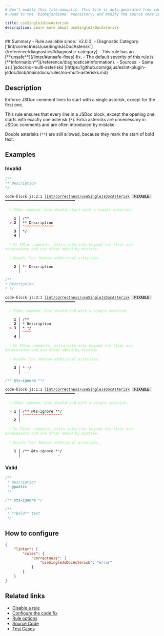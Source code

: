 ```yaml
---
# Don't modify this file manually. This file is auto generated from source, and you will lose your changes next time the website is built.
# Head to the `biomejs/biome` repository, and modify the source code in there.

title: useSingleJsDocAsterisk
description: Learn more about useSingleJsDocAsterisk
---
```


<Tabs>
<TabItem label="JavaScript (and super languages)" icon="seti:javascript">
## Summary
- Rule available since: `v2.0.0`
- Diagnostic Category: [`lint/correctness/useSingleJsDocAsterisk`](/reference/diagnostics#diagnostic-category)
- This rule has an [**unsafe**](/linter/#unsafe-fixes) fix.
- The default severity of this rule is [**information**](/reference/diagnostics#information).
- Sources: 
  - Same as [`jsdoc/no-multi-asterisks`](https://github.com/gajus/eslint-plugin-jsdoc/blob/main/docs/rules/no-multi-asterisks.md)

## Description
Enforce JSDoc comment lines to start with a single asterisk, except for the first one.

This rule ensures that every line in a JSDoc block, except the opening one, starts with exactly one asterisk (`*`).
Extra asterisks are unnecessary in JSDoc comments and are often introduced by mistake.

Double asterisks (`**`) are still allowed, because they mark the start of bold text.

## Examples

### Invalid

```js
/**
** Description
*/
```

<pre class="language-text"><code class="language-text">code-block.js:2:1 <a href="https://biomejs.dev/linter/rules/use-single-js-doc-asterisk">lint/correctness/useSingleJsDocAsterisk</a> <span style="color: #000; background-color: #ddd;"> FIXABLE </span> ━━━━━━━━━━━━━━━━━━━━━━━━━━━━━━━━<br /><br />  <strong><span style="color: lightgreen;">ℹ</span></strong> <span style="color: lightgreen;">JSDoc comment line should start with a single asterisk.</span><br />  <br />    <strong>1 │ </strong>/&#42;&#42;<br />  <strong><span style="color: Tomato;">&gt;</span></strong> <strong>2 │ </strong>&#42;&#42; Description<br />   <strong>   │ </strong><strong><span style="color: Tomato;">^</span></strong><strong><span style="color: Tomato;">^</span></strong><strong><span style="color: Tomato;">^</span></strong><strong><span style="color: Tomato;">^</span></strong><strong><span style="color: Tomato;">^</span></strong><strong><span style="color: Tomato;">^</span></strong><strong><span style="color: Tomato;">^</span></strong><strong><span style="color: Tomato;">^</span></strong><strong><span style="color: Tomato;">^</span></strong><strong><span style="color: Tomato;">^</span></strong><strong><span style="color: Tomato;">^</span></strong><strong><span style="color: Tomato;">^</span></strong><strong><span style="color: Tomato;">^</span></strong><strong><span style="color: Tomato;">^</span></strong><br />    <strong>3 │ </strong>&#42;/<br />    <strong>4 │ </strong><br />  <br />  <strong><span style="color: lightgreen;">ℹ</span></strong> <span style="color: lightgreen;">In JSDoc comments, extra asterisks beyond the first are unnecessary and are often added by mistake.</span><br />  <br />  <strong><span style="color: lightgreen;">ℹ</span></strong> <span style="color: lightgreen;">Unsafe fix</span><span style="color: lightgreen;">: </span><span style="color: lightgreen;">Remove additional asterisks.</span><br />  <br />  <strong>  2 │ </strong>&#42;<span style="color: Tomato;">&#42;</span><span style="opacity: 0.8;">·</span>Description<br />  <strong>    │ </strong> <span style="color: Tomato;">-</span>            <br /></code></pre>

```js
/**
* Description
* */
```

<pre class="language-text"><code class="language-text">code-block.js:3:1 <a href="https://biomejs.dev/linter/rules/use-single-js-doc-asterisk">lint/correctness/useSingleJsDocAsterisk</a> <span style="color: #000; background-color: #ddd;"> FIXABLE </span> ━━━━━━━━━━━━━━━━━━━━━━━━━━━━━━━━<br /><br />  <strong><span style="color: lightgreen;">ℹ</span></strong> <span style="color: lightgreen;">JSDoc comment line should end with a single asterisk.</span><br />  <br />    <strong>1 │ </strong>/&#42;&#42;<br />    <strong>2 │ </strong>&#42; Description<br />  <strong><span style="color: Tomato;">&gt;</span></strong> <strong>3 │ </strong>&#42; &#42;/<br />   <strong>   │ </strong><strong><span style="color: Tomato;">^</span></strong><strong><span style="color: Tomato;">^</span></strong><strong><span style="color: Tomato;">^</span></strong><strong><span style="color: Tomato;">^</span></strong><br />    <strong>4 │ </strong><br />  <br />  <strong><span style="color: lightgreen;">ℹ</span></strong> <span style="color: lightgreen;">In JSDoc comments, extra asterisks beyond the first are unnecessary and are often added by mistake.</span><br />  <br />  <strong><span style="color: lightgreen;">ℹ</span></strong> <span style="color: lightgreen;">Unsafe fix</span><span style="color: lightgreen;">: </span><span style="color: lightgreen;">Remove additional asterisks.</span><br />  <br />  <strong>  3 │ </strong>&#42;<span style="opacity: 0.8;"><span style="color: Tomato;">·</span></span><span style="color: Tomato;">&#42;</span>/<br />  <strong>    │ </strong> <span style="color: Tomato;">-</span><span style="color: Tomato;">-</span> <br /></code></pre>

```js
/** @ts-ignore **/
```

<pre class="language-text"><code class="language-text">code-block.js:1:1 <a href="https://biomejs.dev/linter/rules/use-single-js-doc-asterisk">lint/correctness/useSingleJsDocAsterisk</a> <span style="color: #000; background-color: #ddd;"> FIXABLE </span> ━━━━━━━━━━━━━━━━━━━━━━━━━━━━━━━━<br /><br />  <strong><span style="color: lightgreen;">ℹ</span></strong> <span style="color: lightgreen;">JSDoc comment line should end with a single asterisk.</span><br />  <br />  <strong><span style="color: Tomato;">&gt;</span></strong> <strong>1 │ </strong>/&#42;&#42; @ts-ignore &#42;&#42;/<br />   <strong>   │ </strong><strong><span style="color: Tomato;">^</span></strong><strong><span style="color: Tomato;">^</span></strong><strong><span style="color: Tomato;">^</span></strong><strong><span style="color: Tomato;">^</span></strong><strong><span style="color: Tomato;">^</span></strong><strong><span style="color: Tomato;">^</span></strong><strong><span style="color: Tomato;">^</span></strong><strong><span style="color: Tomato;">^</span></strong><strong><span style="color: Tomato;">^</span></strong><strong><span style="color: Tomato;">^</span></strong><strong><span style="color: Tomato;">^</span></strong><strong><span style="color: Tomato;">^</span></strong><strong><span style="color: Tomato;">^</span></strong><strong><span style="color: Tomato;">^</span></strong><strong><span style="color: Tomato;">^</span></strong><strong><span style="color: Tomato;">^</span></strong><strong><span style="color: Tomato;">^</span></strong><strong><span style="color: Tomato;">^</span></strong><br />    <strong>2 │ </strong><br />  <br />  <strong><span style="color: lightgreen;">ℹ</span></strong> <span style="color: lightgreen;">In JSDoc comments, extra asterisks beyond the first are unnecessary and are often added by mistake.</span><br />  <br />  <strong><span style="color: lightgreen;">ℹ</span></strong> <span style="color: lightgreen;">Unsafe fix</span><span style="color: lightgreen;">: </span><span style="color: lightgreen;">Remove additional asterisks.</span><br />  <br />  <strong>  1 │ </strong>/&#42;&#42;<span style="opacity: 0.8;">·</span>@ts-ignore<span style="opacity: 0.8;">·</span>&#42;<span style="color: Tomato;">&#42;</span>/<br />  <strong>    │ </strong>                <span style="color: Tomato;">-</span> <br /></code></pre>

### Valid

```js
/**
 * Description
 * @public
 */
```

```js
/** @ts-ignore */
```

```js
/**
 * **Bold** text
 */
```

## How to configure
```json title="biome.json"
{
	"linter": {
		"rules": {
			"correctness": {
				"useSingleJsDocAsterisk": "error"
			}
		}
	}
}

```
## Related links

- [Disable a rule](/linter/#disable-a-rule)
- [Configure the code fix](/linter#configure-the-code-fix)
- [Rule options](/linter/#rule-options)
- [Source Code](https://github.com/biomejs/biome/blob/main/crates/biome_js_analyze/src/lint/correctness/use_single_js_doc_asterisk.rs)
- [Test Cases](https://github.com/biomejs/biome/blob/main/crates/biome_js_analyze/tests/specs/correctness/useSingleJsDocAsterisk)

</TabItem>
</Tabs>

